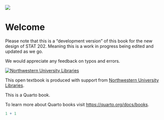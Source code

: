 ![](images/logos/StatisticsDataScience-LogoShort-HorizPurple.png)

# Welcome {.unnumbered}

::: callout-warning
Please note that this is a "development version" of this book for the new design of STAT 202. Meaning this is a work in progress being edited and updated as we go.

We would appreciate any feedback on typos and errors.
:::

[![Northwestern University Libraries](images/logos/nu-libraries.png){alt="Northwestern University Libraries"}](https://www.library.northwestern.edu/)

This open textbook is produced with support from [Northwestern University Libraries](https://www.library.northwestern.edu/).

This is a Quarto book.

To learn more about Quarto books visit <https://quarto.org/docs/books>.

```r
1 + 1
```
